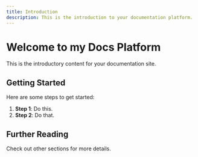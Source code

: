 ```yaml
---
title: Introduction
description: This is the introduction to your documentation platform.
---
```


# Welcome to my Docs Platform

This is the introductory content for your documentation site.

## Getting Started

Here are some steps to get started:

1.  **Step 1**: Do this.
2.  **Step 2**: Do that.

## Further Reading

Check out other sections for more details.
